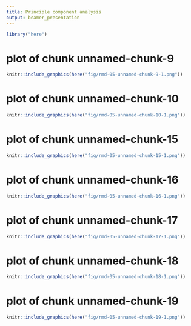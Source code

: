 ```yaml
---
title: Principle component analysis
output: beamer_presentation
---
```

```r
library("here")
```
# plot of chunk unnamed-chunk-9
```r
knitr::include_graphics(here("fig/rmd-05-unnamed-chunk-9-1.png"))
```

\newpage
# plot of chunk unnamed-chunk-10
```r
knitr::include_graphics(here("fig/rmd-05-unnamed-chunk-10-1.png"))
```

\newpage
# plot of chunk unnamed-chunk-15
```r
knitr::include_graphics(here("fig/rmd-05-unnamed-chunk-15-1.png"))
```

\newpage
# plot of chunk unnamed-chunk-16
```r
knitr::include_graphics(here("fig/rmd-05-unnamed-chunk-16-1.png"))
```

\newpage
# plot of chunk unnamed-chunk-17
```r
knitr::include_graphics(here("fig/rmd-05-unnamed-chunk-17-1.png"))
```

\newpage
# plot of chunk unnamed-chunk-18
```r
knitr::include_graphics(here("fig/rmd-05-unnamed-chunk-18-1.png"))
```

\newpage
# plot of chunk unnamed-chunk-19
```r
knitr::include_graphics(here("fig/rmd-05-unnamed-chunk-19-1.png"))
```

\newpage
